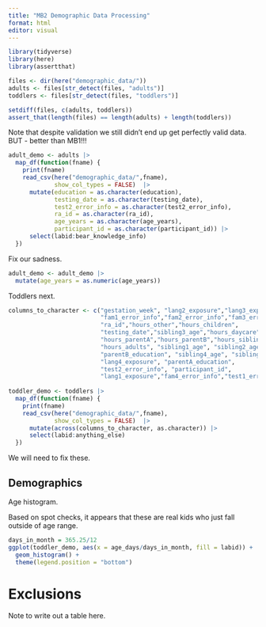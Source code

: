 ```yaml
---
title: "MB2 Demographic Data Processing"
format: html
editor: visual
---
```



```r
library(tidyverse)
library(here)
library(assertthat)
```

```r
files <- dir(here("demographic_data/"))
adults <- files[str_detect(files, "adults")]
toddlers <- files[str_detect(files, "toddlers")]

setdiff(files, c(adults, toddlers))
assert_that(length(files) == length(adults) + length(toddlers))
```

Note that despite validation we still didn't end up get perfectly valid data. BUT - better than MB1!!!

```r
adult_demo <- adults |>
  map_df(function(fname) {
    print(fname)
    read_csv(here("demographic_data/",fname),
             show_col_types = FALSE)  |>
      mutate(education = as.character(education),
             testing_date = as.character(testing_date),
             test2_error_info = as.character(test2_error_info),
             ra_id = as.character(ra_id), 
             age_years = as.character(age_years),
             participant_id = as.character(participant_id)) |>
      select(labid:bear_knowledge_info)
  }) 
```

Fix our sadness. 

```r
adult_demo <- adult_demo |>
  mutate(age_years = as.numeric(age_years))
```
Toddlers next. 

```r
columns_to_character <- c("gestation_week", "lang2_exposure","lang3_exposure",
                          "fam1_error_info","fam2_error_info","fam3_error_info",
                          "ra_id","hours_other","hours_children",
                          "testing_date","sibling3_age","hours_daycare",
                          "hours_parentA","hours_parentB","hours_siblings",
                          "hours_adults", "sibling1_age", "sibling2_age", 
                          "parentB_education", "sibling4_age", "sibling5_age", 
                          "lang4_exposure", "parentA_education", 
                          "test2_error_info", "participant_id", 
                          "lang1_exposure","fam4_error_info","test1_error_info")
                          
toddler_demo <- toddlers |>
  map_df(function(fname) {
    print(fname)
    read_csv(here("demographic_data/",fname),
             show_col_types = FALSE)  |>
      mutate(across(columns_to_character, as.character)) |>
      select(labid:anything_else)
  }) 
```

We will need to fix these. 

## Demographics

Age histogram. 

Based on spot checks, it appears that these are real kids who just fall outside of age range. 

```r
days_in_month = 365.25/12
ggplot(toddler_demo, aes(x = age_days/days_in_month, fill = labid)) + 
  geom_histogram() + 
  theme(legend.position = "bottom")
```



# Exclusions

Note to write out a table here. 



